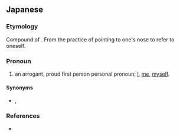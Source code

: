 ==Japanese==
{{ja-kanjitab|はな|さま|yomi=kun}}

===Etymology===
Compound of {{compound|鼻|tr1=hana|t1=nose|pos2=honorific|様|tr2=sama|lang=ja}}. From the practice of pointing to one's nose to refer to oneself.

===Pronoun===
{{ja-pos|はなさま|pronoun}}

# an arrogant, proud first person personal pronoun; [[I]], [[me]], [[myself]].

====Synonyms====
* {{l|ja|俺様}}, {{l|ja|己様}}

===References===
* {{R:Kojien}}